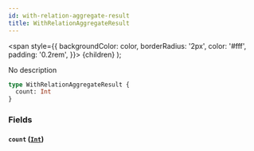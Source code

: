 ```yaml
---
id: with-relation-aggregate-result
title: WithRelationAggregateResult
---
```


<span
style={{
      backgroundColor: color,
      borderRadius: '2px',
      color: '#fff',
      padding: '0.2rem',
    }}>
{children}
</span>
);

No description

```graphql
type WithRelationAggregateResult {
  count: Int
}
```

### Fields

#### `count` ([`Int`](/docs/schema/scalars/int))
